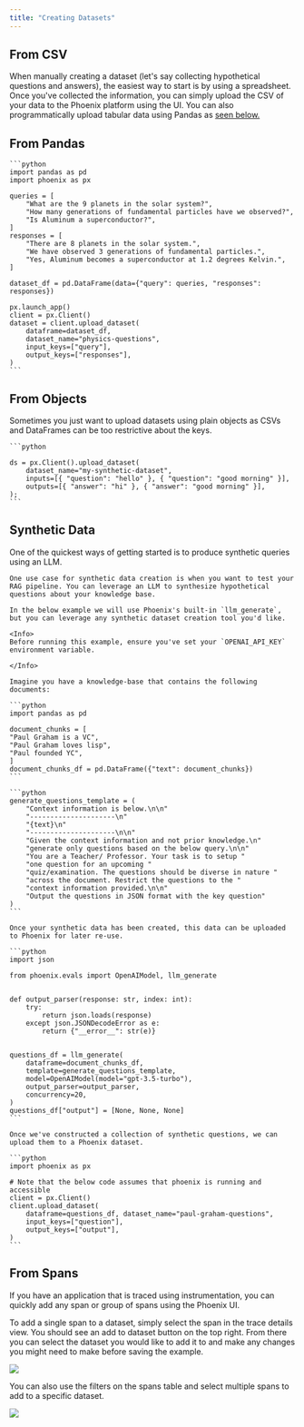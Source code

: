 ```yaml
---
title: "Creating Datasets"
---
```


## From CSV

When manually creating a dataset (let's say collecting hypothetical questions and answers), the easiest way to start is by using a spreadsheet. Once you've collected the information, you can simply upload the CSV of your data to the Phoenix platform using the UI. You can also programmatically upload tabular data using Pandas as [seen below.](/phoenix/datasets-and-experiments/how-to-datasets/creating-datasets#from-pandas)

## From Pandas

<Tabs>

  <Tab title="Python">

    ```python
    import pandas as pd
    import phoenix as px

    queries = [
        "What are the 9 planets in the solar system?",
        "How many generations of fundamental particles have we observed?",
        "Is Aluminum a superconductor?",
    ]
    responses = [
        "There are 8 planets in the solar system.",
        "We have observed 3 generations of fundamental particles.",
        "Yes, Aluminum becomes a superconductor at 1.2 degrees Kelvin.",
    ]

    dataset_df = pd.DataFrame(data={"query": queries, "responses": responses})

    px.launch_app()
    client = px.Client()
    dataset = client.upload_dataset(
        dataframe=dataset_df,
        dataset_name="physics-questions",
        input_keys=["query"],
        output_keys=["responses"],
    )
    ```

  </Tab> 

</Tabs>

## From Objects

Sometimes you just want to upload datasets using plain objects as CSVs and DataFrames can be too restrictive about the keys.

<Tabs>

  <Tab title="Python">

    ```python

    ds = px.Client().upload_dataset(
        dataset_name="my-synthetic-dataset",
        inputs=[{ "question": "hello" }, { "question": "good morning" }],
        outputs=[{ "answer": "hi" }, { "answer": "good morning" }],
    );
    ```

  </Tab> 

</Tabs>

## Synthetic Data

One of the quickest ways of getting started is to produce synthetic queries using an LLM.

<Tabs>

  <Tab title="Python">

    One use case for synthetic data creation is when you want to test your RAG pipeline. You can leverage an LLM to synthesize hypothetical questions about your knowledge base.

    In the below example we will use Phoenix's built-in `llm_generate`, but you can leverage any synthetic dataset creation tool you'd like.

    <Info>
    Before running this example, ensure you've set your `OPENAI_API_KEY` environment variable.

    </Info>

    Imagine you have a knowledge-base that contains the following documents:

    ```python
    import pandas as pd

    document_chunks = [
    "Paul Graham is a VC",
    "Paul Graham loves lisp",
    "Paul founded YC",
    ]
    document_chunks_df = pd.DataFrame({"text": document_chunks})
    ```

    ```python
    generate_questions_template = (
        "Context information is below.\n\n"
        "---------------------\n"
        "{text}\n"
        "---------------------\n\n"
        "Given the context information and not prior knowledge.\n"
        "generate only questions based on the below query.\n\n"
        "You are a Teacher/ Professor. Your task is to setup "
        "one question for an upcoming "
        "quiz/examination. The questions should be diverse in nature "
        "across the document. Restrict the questions to the "
        "context information provided.\n\n"
        "Output the questions in JSON format with the key question"
    )
    ```

    Once your synthetic data has been created, this data can be uploaded to Phoenix for later re-use.

    ```python
    import json

    from phoenix.evals import OpenAIModel, llm_generate


    def output_parser(response: str, index: int):
        try:
            return json.loads(response)
        except json.JSONDecodeError as e:
            return {"__error__": str(e)}


    questions_df = llm_generate(
        dataframe=document_chunks_df,
        template=generate_questions_template,
        model=OpenAIModel(model="gpt-3.5-turbo"),
        output_parser=output_parser,
        concurrency=20,
    )
    questions_df["output"] = [None, None, None]
    ```

    Once we've constructed a collection of synthetic questions, we can upload them to a Phoenix dataset.

    ```python
    import phoenix as px

    # Note that the below code assumes that phoenix is running and accessible
    client = px.Client()
    client.upload_dataset(
        dataframe=questions_df, dataset_name="paul-graham-questions",
        input_keys=["question"],
        output_keys=["output"],
    )
    ```

  </Tab> 

</Tabs>

## From Spans

If you have an application that is traced using instrumentation, you can quickly add any span or group of spans using the Phoenix UI.

To add a single span to a dataset, simply select the span in the trace details view. You should see an add to dataset button on the top right. From there you can select the dataset you would like to add it to and make any changes you might need to make before saving the example.

<Frame caption="Add a specific span as a golden dataset or an example for further testing">
  <img src="https://storage.googleapis.com/arize-phoenix-assets/assets/images/phoenix-docs-images/6037889d-image.jpeg" />
</Frame>

You can also use the filters on the spans table and select multiple spans to add to a specific dataset.

<Frame caption="Add LLM spans for fine tuning to a dataset">
  <img src="https://storage.googleapis.com/arize-phoenix-assets/assets/images/phoenix-docs-images/547a3f49-image.jpeg" />
</Frame>

